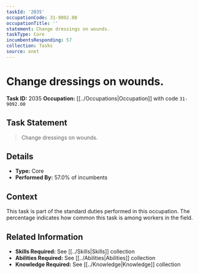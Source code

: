 ```yaml
---
taskId: '2035'
occupationCode: 31-9092.00
occupationTitle: ''
statement: Change dressings on wounds.
taskType: Core
incumbentsResponding: 57
collection: Tasks
source: onet
---
```

# Change dressings on wounds.

**Task ID:** 2035
**Occupation:** [[../Occupations|Occupation]] with code `31-9092.00`

## Task Statement

> Change dressings on wounds.

## Details

- **Type:** Core
- **Performed By:** 57.0% of incumbents

## Context

This task is part of the standard duties performed in this occupation. The percentage indicates how common this task is among workers in the field.

## Related Information

- **Skills Required:** See [[../Skills|Skills]] collection
- **Abilities Required:** See [[../Abilities|Abilities]] collection
- **Knowledge Required:** See [[../Knowledge|Knowledge]] collection
